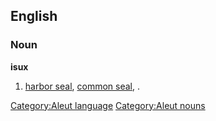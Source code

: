 ==English==

===Noun===
'''isux'''

# [[harbor seal]], [[common seal]], {{spelink|Phoca vitulina}}.

[[Category:Aleut language]]
[[Category:Aleut nouns]]